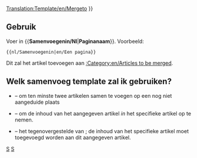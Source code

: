 <noinclude>[[Translation:Template/en/Mergeto]]</noinclude><noinclude></noinclude>
{{en/ambox| type  = move
| image = mergeto.png
| text  =  {{#IF: {{{1|}}} |Er wordt voorgesteld dat dit artikel of deze sectie wordt <span class="plainlinks">[http://en.wikipedia.org/wiki/Wikipedia:Merging opgenomen]</span> in<!--
                            --> ''[[:{{NAMESPACE}}:{{{1}}}|{{{1}}}]]''. ([[:{{NAMESPACE}} talk:{{{1}}}|Discussie]]) | Er is geen paginanaam gegeven, bewerk dit of verwijder deze template
}} }}<includeonly>{{{2|[[Category:en/Articles to be merged|{{PAGENAME}}]]}}}</includeonly><noinclude>

==Gebruik==
Voer in <nowiki>{{</nowiki>'''Samenvoegenin/Nl'''|'''Paginanaam'''<nowiki>}}</nowiki>. Voorbeeld:
<pre>{{nl/Samenvoegenin|en/Een pagina}}</pre>
Dit zal het artikel toevoegen aan [[:Category:en/Articles to be merged]].

== Welk samenvoeg template zal ik gebruiken? ==
* {{en/s|Samenvoegen/Nl}} &ndash; om ten minste twee artikelen samen te voegen op een nog niet aangeduide plaats
* {{en/s|Samenvoegenin/Nl}} &ndash; om de inhoud van het aangegeven artikel ''in'' het specifieke artikel op te nemen.
* {{en/s|Samenvoegenvan/Nl}} &ndash; het tegenovergestelde van {{en/s|Samenvoegenin/Nl}}; de inhoud van het specifieke artikel moet toegevoegd worden aan dit aangegeven artikel.

[[Category:nl/Sjablonen|S]][[Category:nl/Berichtenbox|S]]</noinclude>